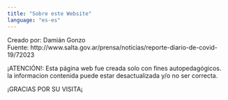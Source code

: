 ---
title: "Sobre este Website"
language: "es-es"
---

Creado por: Damián Gonzo <br/>
Fuente: http://www.salta.gov.ar/prensa/noticias/reporte-diario-de-covid-19/72023

¡ATENCIÓN!: Esta página web fue creada solo con fines autopedagógicos. la informacion contenida puede estar desactualizada y/o no ser correcta. 

¡GRACIAS POR SU VISITA¡